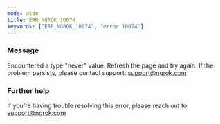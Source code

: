 ```yaml
---
mode: wide
title: ERR_NGROK_10074
keywords: ["ERR_NGROK_10074", "error 10074"]
---
```



### Message

Encountered a type "never" value. Refresh the page and try again. If the problem persists, please contact support: support@ngrok.com

<ErrorDetails />

### Further help

If you're having trouble resolving this error, please reach out to [support@ngrok.com](mailto:support@ngrok.com?subject=Help%20with%20ERR_NGROK_10074)
